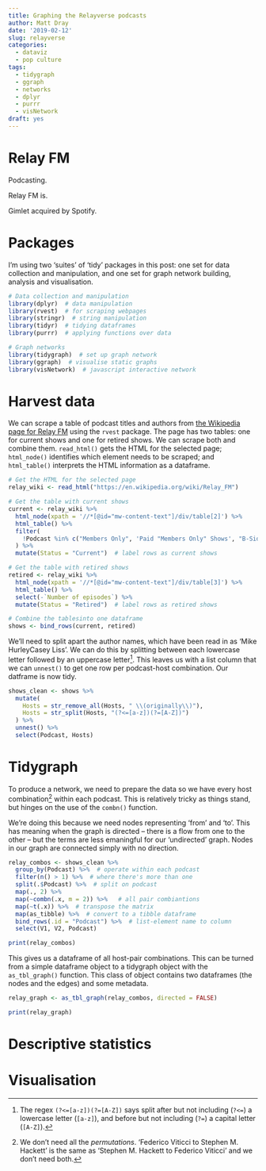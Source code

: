 ```yaml
---
title: Graphing the Relayverse podcasts
author: Matt Dray
date: '2019-02-12'
slug: relayverse
categories:
  - dataviz
  - pop culture
tags:
  - tidygraph
  - ggraph
  - networks
  - dplyr
  - purrr
  - visNetwork
draft: yes
---
```


# Relay FM

Podcasting.

Relay FM is.

Gimlet acquired by Spotify.

# Packages

I'm using two 'suites' of 'tidy' packages in this post: one set for data collection and manipulation, and one set for graph network building, analysis and visualisation.

```r
# Data collection and manipulation
library(dplyr)  # data manipulation
library(rvest)  # for scraping webpages
library(stringr)  # string manipulation
library(tidyr)  # tidying dataframes
library(purrr)  # applying functions over data

# Graph networks
library(tidygraph)  # set up graph network
library(ggraph)  # visualise static graphs
library(visNetwork)  # javascript interactive network
```

# Harvest data

We can scrape a table of podcast titles and authors from [the Wikipedia page for Relay FM](https://en.wikipedia.org/wiki/Relay_FM) using the `rvest` package. The page has two tables: one for current shows and one for retired shows. We can scrape both and combine them. `read_html()` gets the HTML for the selected page; `html_node()` identifies which element needs to be scraped; and `html_table()` interprets the HTML information as a dataframe.

```r
# Get the HTML for the selected page
relay_wiki <- read_html("https://en.wikipedia.org/wiki/Relay_FM")

# Get the table with current shows
current <- relay_wiki %>%
  html_node(xpath = '//*[@id="mw-content-text"]/div/table[2]') %>%
  html_table() %>%
  filter(
    !Podcast %in% c("Members Only", 'Paid "Members Only" Shows', "B-Sides")
  ) %>%
  mutate(Status = "Current")  # label rows as current shows

# Get the table with retired shows
retired <- relay_wiki %>%
  html_node(xpath = '//*[@id="mw-content-text"]/div/table[3]') %>%
  html_table() %>%
  select(-`Number of episodes`) %>%
  mutate(Status = "Retired")  # label rows as retired shows

# Combine the tablesinto one dataframe
shows <- bind_rows(current, retired)
```

We'll need to split apart the author names, which have been read in as 'Mike HurleyCasey Liss'. We can do this by splitting between each lowercase letter followed by an uppercase letter[^regex]. This leaves us with a list column that we can `unnest()` to get one row per podcast-host combination. Our datframe is now tidy.

```r
shows_clean <- shows %>%
  mutate(
    Hosts = str_remove_all(Hosts, " \\(originally\\)"),
    Hosts = str_split(Hosts, "(?<=[a-z])(?=[A-Z])")
  ) %>% 
  unnest() %>% 
  select(Podcast, Hosts)
```

# Tidygraph

To produce a network, we need to prepare the data so we have every host combination[^combo] within each podcast. This is relatively tricky as things stand, but hinges on the use of the `combn()` function.

We're doing this because we need nodes representing 'from' and 'to'. This has meaning when the graph is directed -- there is a flow from one to the other -- but the terms are less emaningful for our 'undirected' graph. Nodes in our graph are connected simply with no direction.

```r
relay_combos <- shows_clean %>% 
  group_by(Podcast) %>%  # operate within each podcast
  filter(n() > 1) %>%  # where there's more than one
  split(.$Podcast) %>%  # split on podcast
  map(., 2) %>%
  map(~combn(.x, m = 2)) %>%   # all pair combiantions
  map(~t(.x)) %>%  # transpose the matrix
  map(as_tibble) %>%  # convert to a tibble dataframe
  bind_rows(.id = "Podcast") %>%  # list-element name to column
  select(V1, V2, Podcast)

print(relay_combos)
```

This gives us a dataframe of all host-pair combinations. This can be turned from a simple dataframe object to a tidygraph object with the `as_tbl_graph()` function. This class of object contains two dataframes (the nodes and the edges) and some metadata.

```r
relay_graph <- as_tbl_graph(relay_combos, directed = FALSE)

print(relay_graph)
```

# Descriptive statistics

# Visualisation

[^regex]: The regex `(?<=[a-z])(?=[A-Z])` says split after but not including (`?<=`) a lowercase letter (`[a-z]`), and before but not including (`?=`) a capital letter (`[A-Z]`).
[^combo]: We don't need all the _permutations_. 'Federico Viticci to Stephen M. Hackett' is the same as 'Stephen M. Hackett to Federico Viticci' and we don't need both.
